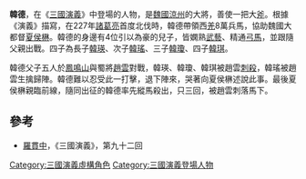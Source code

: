 {{about|登場於三國演義的虛構人物|民間神靈韓德|韓盧將軍|前香港灣仔警司 Ernest Hunt|韓德 (香港警官)}}

'''韓德'''，在《[[三國演義|三國演義]]》中登場的人物，是[[魏國|魏國]][[涼州|涼州]]的大將，善使一把大[[斧|斧]]。根據《演義》描寫，在227年[[諸葛亮|諸葛亮]]首度北伐時，韓德帶領西[[羌|羌]]8萬兵馬，協助魏國大都督[[夏侯楙|夏侯楙]]。韓德的身邊有4位引以為豪的兒子，皆嫻熟[[武藝|武藝]]、精通[[弓馬|弓馬]]，並跟隨父親出戰。四子為長子[[韓瑛|韓瑛]]、次子[[韓瑤|韓瑤]]、三子[[韓瓊|韓瓊]]、四子[[韓琪_(三國演義)|韓琪]]。

韓德父子五人於[[鳳鳴山|鳳鳴山]]與蜀將[[趙雲|趙雲]]對戰，韓瑛、韓瓊、韓琪被趙雲[[刺殺|刺殺]]，韓瑤被趙雲生擒歸陣。韓德難以忍受此一打擊，退下陣來，哭著向夏侯楙述說此事。最後夏侯楙親臨前線，隨同出征的韓德率先縱馬殺出，只三回，被趙雲刺落馬下。

== 參考 ==
* [[羅貫中|羅貫中]]，《三國演義》，第九十二回

{{DEFAULTSORT:Han韓德}}
[[Category:三國演義虛構角色|Category:三國演義虛構角色]]
[[Category:三國演義登場人物|Category:三國演義登場人物]]